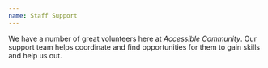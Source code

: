 ```yaml
---
name: Staff Support
---
```


We have a number of great volunteers here at *Accessible Community*. Our support team helps coordinate and find opportunities for them to gain skills and help us out.
